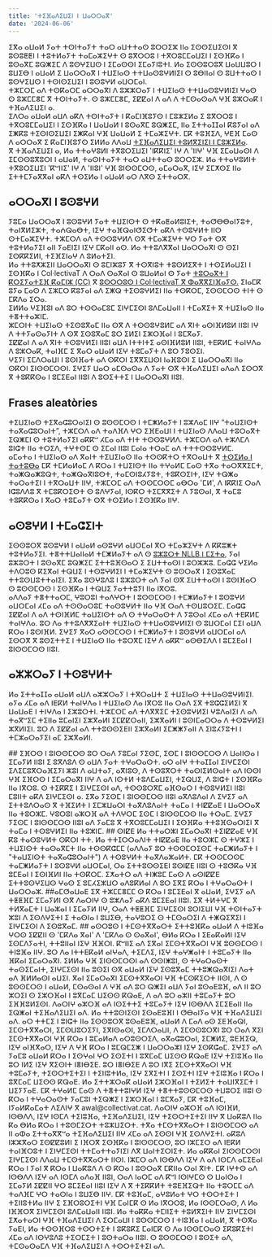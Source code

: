 ```yaml
---
title: 'ⵜⵉⴼⴰⴷⵉⵡⵉⵏ ⵏ ⵡⴰⵔⵔⴰⴳ'
date: '2024-06-06'
---
```


ⵉⴳⴰ ⴰⵡⴰⵍ ⵢⴰⵜ ⵜⵙⵏⵜⴰⵢⵜ ⵜⴰⵔ ⴰⵡⵜⵜⴰⵙ ⵓⵔⵔⵉⵣ ⵏⵏⴰ ⵉⵙⵙⵉⵡⵉⵙⵏ ⴳ ⵓⵙⵓⵟⵟⵏ ⵏ ⵜⵓⵜⵍⴰⵢⵜ ⵜⴰⵎⴰⵣⵉⵖⵜ ⵙ ⵓⴳⵔⵔⵓ ⵏ ⵜⴳⵔⵓⵎⵎⴰⵡⵉⵏ ⵏ ⵉⵙⴼⴽⴰ ⵏ ⵓⵙⴰⴳⵎ ⵓⵕⵥⵉⵎ ⴷ ⵓⵙⵖⵉⵡⵙ ⵏ ⵉⵎⴰⵙⵙⵏ ⵉⵎⴰⵢⵏⵓⵜⵏ.
ⵍⴰ ⵉⵙⵙⵓⵔⵓⴳ ⵡⴰⵡⵡⵓⵔ ⵏ ⵓⵡⵉⴱ ⵏ ⴰⵡⴰⵍ ⵉ ⵡⴰⵔⵔⴰⴳ ⵏ ⵜⵡⵉⵏⴰⵙ ⵜⵜⵡⴰⵙⵓⵖⵍⵏⵉⵏ ⵙ ⵓⴱⵏⵏⴰⵏ ⵙ ⵓⵡⵜⵜⴰⵙ ⵏ ⵓⵙⵖⵉⵡⵙ ⵏ ⵜⵙⵏⵙⵉⵡⵉⵏ ⵏ ⵓⵙⵓⵖⵍ ⴰⵡⵔⵎⴰⵏ.  
ⵜⵣⵎⵔⵎ ⴰⴷ ⵜⵙⴽⴰⵔⵎ ⴰⵔⵔⴰⴳⵏ ⴷ ⵓⵣⵣⵔⴰⵢ ⵏ ⵜⵡⵉⵏⴰⵙ ⵜⵜⵡⴰⵙⵓⵖⵍⵏⵉⵏ ⵖⴰⵙ ⵙ ⵓⵣⵎⵎⴻⵎ ⴳ ⵜⵙⵏⵜⴰⵢⵜ. ⵙ ⵓⵣⵎⵎⴻⵎ, ⵉⵇⵇⴰⵏ ⴷ ⴰⴷ ⴷ ⵜⵎⵙⴰⵙⴰⴷ ⵖⴼ ⵓⵣⵔⴰⴽ ⵏ ⵜⴼⴰⴷⵉⵡⵉⵏ ⴰ.  
ⵉⴷⵔⴰ ⴰⵡⴰⵍ ⴰⵡⴷ ⴰⴽⴷ ⵜⵙⵏⵜⴰⵢⵜ ⵏ ⴽⴰⵎⵏⴼⵓⵢⵙ ⵏ ⵎⵓⵣⵉⵍⴰ ⵉ ⵓⴳⵔⵔⵓ ⵏ ⵜⴳⵔⵓⵎⵎⴰⵡⵉⵏ ⵏ ⵉⵙⴼⴽⴰ ⵏ ⵡⴰⵡⴰⵍ ⵏ ⵓⵙⴰⴳⵎ ⵓⵕⵥⵉⵎ, ⵏⵏⴰ ⵉⵜⵜⴰⵊⵊⴰⵏ ⴽⵓⵢⴰⵏ ⴰⴷ ⵉⵥⴽⵓ ⵜⵉⵙⵏⵙⵉⵡⵉⵏ ⵉⵥⴽⴰⵏ ⵖⴼ ⵡⴰⵡⴰⵍ ⵉ ⵜⵎⴰⵣⵉⵖⵜ. ⵎⴽ ⵜⵓⴼⵉⴷ, ⵖⴹⴼ ⵎⴰⵙ ⴷ ⴰⵔⵔⴰⴳ ⵉ ⴽⴰⵎⵏⴼⵓⵢⵙ ⵉⵍⵍⴰ ⴷⴷⴰⵡ [ⵜⵉⴼⴰⴷⵉⵡⵉⵏ ⵜⵓⵍⴳⵉⵏⵉⵏ ⵏ ⵎⵓⵣⵉⵍⴰ](https://commonvoice.mozilla.org/en/terms).  
ⴳ ⵜⴼⴰⴷⵉⵡⵉⵏ ⴰ, ⵍⴰ ⵜⵜⴰⵖⵓⵍⵏ ⵜⴳⵓⵔⵉⵡⵉⵏ 'ⵏⴽⴽⵏⵉ' ⵏⵖ ⴷ 'ⵏⵏⵖ' ⵖⴼ ⵉⵎⴰⵡⴰⵙⵏ ⴷ ⵉⵎⵙⵙⵓⴳⵓⵔⵏ ⵏ ⴰⵡⴰⵍ, ⵜⴰⵙⵏⵜⴰⵢⵜ ⵜⴰⵔ ⴰⵡⵜⵜⴰⵙ ⵓⵔⵔⵉⵣ. ⵍⴰ ⵜⵜⴰⵖⵓⵍⵏⵜ ⵜⴳⵓⵔⵉⵡⵉⵏ 'ⴽⵯⵏⵏⵉ' ⵏⵖ ⴷ 'ⵏⵏⵓⵏ' ⵖⴼ ⵓⵏⵙⵙⵎⵔⵙ, ⴰⵎⴰⵔⴰⴳ, ⵏⵉⵖ ⵉⵎⵅⵙⵉ ⵏⵏⴰ ⵉⵜⵜⵎⵢⴰⴳⴳⴰⵏ ⴰⴽⴷ ⵜⵙⵉⵍⴰ ⵏ ⴰⵡⴰⵍ ⴰⵔ ⴷⴳⵙ ⵉⵜⵜⴰⵔⴳ.
## ⴰⵔⵔⴰⴳⵏ ⵏ ⵓⵙⵓⵖⵍ
ⵢⵓⵎⴰ ⵡⴰⵔⵔⴰⴳ ⵏ ⵓⵙⵓⵖⵍ ⵢⴰⵜ ⵜⵡⵉⵏⵙⵜ ⵙ ⵜⴽⴰⵟⴰⵍⵓⵏⵉⵜ, ⵜⴰⵚⴱⴱⴰⵏⵢⵓⵜ, ⵜⴰⵏⴳⵍⵉⵣⵜ, ⵜⴰⵄⵕⴰⴱⵜ, ⵏⵉⵖ ⵜⴰⴼⵕⴰⵏⵚⵉⵚⵜ ⴰⴽⴷ ⵜⵙⵓⵖⵍⵜ ⵏⵏⵙ ⵙⵜⵎⴰⵣⵉⵖⵜ. ⵜⵣⵎⵔⴷ ⴰⴷ ⵜⵙⵙⵓⵖⵍⴷ ⵙⴳ ⵜⵎⴰⵣⵉⵖⵜ ⵖⵔ ⵢⴰⵜ ⵙⴳ ⵜⵓⵜⵍⴰⵢⵉⵏ ⴰⵏⵏ ⵢⴰⴹⵏⵉⵏ ⵏⵉⵖ ⵎⴽⴰⵏⵏ ⴰⵙ. ⵍⴰ ⵜⵜⵓⴷⴳⴳⴰⵏ ⵡⴰⵔⵔⴰⴳⵏ ⵙ ⵙⵉⵏ ⵉⵙⴽⴽⵉⵍⵏ, ⵜⵉⴼⵉⵏⴰⵖ ⴷ ⵓⵍⴰⵜⵉⵏ.  
ⵍⴰ ⵜⵜⵓⵅⵣⵉⵏⵏ ⵡⴰⵔⵔⴰⴳⵏ ⵙ ⵓⵎⵏⵣⵓⵢ ⴳ ⵜⵙⴳⵏⵓⵜ ⵜⵓⵙⵍⵉⴳⵜ ⵏ ⵜⵙⵉⵍⴰⵡⵉⵏ ⵏ ⵉⵙⴼⴽⴰ ⵏ Col·lectivaT ⴷ ⵔⴰⴷ ⵙⴰⴳⴰⵏ ⵙ ⵓⵡⴰⵍⴰⵏ ⵙ ⵢⴰⵜ [ⵜⵓⵔⴰⴳⵜ ⵏ ⴽⵔⵉⵢⴰⵜⵉⴼ ⴽⴰⵎⵏⵣ (CC)](https://creativecommons.org/licenses/by/4.0/) ⴳ [ⵓⵙⵔⵔⵓⵙ ⵏ Col·lectivaT ⴳ ⵀⴰⴳⴳⵉⵏⴼⴰⵢⵙ.](https://huggingface.co/datasets/collectivat/amazic)  ⵉⵏⴰⵎⴽ ⵓⵢⴰ ⵎⴰⵙ ⴷ ⵉⵣⵎⵔ ⴽⵓⵢⴰⵏ ⴰⴷ ⵉⵥⵕ ⵜⵉⵙⵓⵖⵍⵉⵏ ⵏⵏⴰ ⵜⵙⴽⵔⵎ, ⵉⵙⵙⵎⵔⵙ ⵜⵏⵜ ⵙ ⵎⴽⴷⴰ ⵉⵔⴰ.  
ⵉⵍⵍⴰ ⵖⵉⴼⵓⵏ ⴰⴷ ⵓⵔ ⵜⵙⵙⴰⵎⵓⵎ ⵉⵏⵖⵎⵉⵙⵏ ⵓⴷⵎⴰⵡⴰⵏⵏ ⵏ ⵜⵎⴰⴳⵉⵜ ⴳ ⵜⵡⵉⵏⴰⵙ ⵏⵏⴰ ⵜⴻⵜⵜⴰⵣⵏⵎ.  
ⵣⵎⵔⵏⵜ ⵜⵡⵉⵏⴰⵙ ⵜⵉⵙⵓⴳⴰⵎ ⵏⵏⴰ ⵙⴳ ⴷ ⵜⵙⵙⵓⵖⵓⵍⵎ ⴰⴷ ⴳⵏⵜ ⴰⵙⵏⴼⵍⵓⵍ ⵏⵏⵓⵏ ⵏⵖ ⴷ ⵜⵜⵢⴰⵙⴰⵢⵏⵜ ⴷ ⵙⴳ ⵉⵙⵓⴳⴰⵎ ⵓⵔ ⵉⵍⵉⵏ ⵉⵣⵔⴼⴰⵏ ⵏ ⵓⵎⴳⴰⵢ.  
ⵉⵇⵇⴰⵏ ⴷ ⴰⴷ ⴳⵏⵜ ⵜⵙⵓⵖⵍⵉⵏ ⵏⵏⵓⵏ ⴰⵡⴷ ⵏⵜⵜⵏⵜⵉ ⴰⵙⵏⴼⵍⵓⵍ ⵏⵏⵓⵏ, ⵜⴹⴽⵍⵎ ⵜⴰⵏⵖⴷⴰ ⴷ ⵓⵣⵔⴰⴽ, ⵜⴰⵏⴼⵎ ⵉ ⴳⴰⵔ ⴰⵡⴰⵍ ⵏⵉⵖ ⵜⵓⵎⴰⵢⵜ ⴷ ⵓⵔ ⵢⵓⵙⵉⵏ.  
ⵖⵉⵢⵏ ⵉⵎⴷⵔⴰⵡⵏ ⵏ ⵓⵙⵏⴼⴰⵜ ⴰⴷ ⵙⴽⵔⵏ ⵉⴳⴳⵉⵡⵙⵏ ⵏⴰⴼⵓⵙⵏ ⵉ ⵡⴰⵔⵔⴰⴳⵏ ⵏⵏⴰ ⵙⴽⵔⵏ ⵉⵏⵙⵙⵎⵔⵙⵏ. ⵉⵖⵉⵢ ⵡⴰⵔ ⴰⵎⵙⴰⵙⴰ ⴷ ⵢⴰⵜ ⵙⴳ ⵜⴼⴰⴷⵉⵡⵉⵏ ⴰⴷⴰⴷ ⵉⵙⵔⴳ ⴳ ⵜⵓⴽⴽⵙⴰ ⵏ ⵓⵎⵉⴹⴰⵏ ⵏⵏⵓⵏ ⴷ ⵓⵙⵉⵜⵜⵉ ⵏ ⵡⴰⵔⵔⴰⴳⵏ ⵏⵏⵓⵏ.

## Frases aleatòries
ⵜⵉⵡⵉⵏⴰⵙ ⵜⵉⴳⴰⵛⵓⵔⴰⵏⵉⵏ
ⵙ ⵓⵙⵙⵎⵔⵙ ⵏ ⵜⵎⵥⵍⴰⵢⵜ ⵏ ⵓⵣⴷⴰⵎ ⵏⵏⵖ “ⵜⴰⵡⵉⵏⵙⵜ ⵜⴰⴳⴰⵛⵓⵔⴰⵏⵜ”, ⵜⵣⵎⵔⴷ ⴰⴷ ⵜⴰⴷⴼⴷ ⵖⵔ ⵉⴼⴹⴰⵡⵏ ⵏ ⵜⵡⵉⵏⴰⵙ ⴷⴷⴰⵡ ⵜⵓⵔⴰⴳⵜ ⵉⵕⵥⵎⵏ ⵙ ⵜⵓⵜⵍⴰⵢⵉⵏ ⴰⴽⴽⵯ ⵃⵎⴰ ⴰⴷ ⵜⵏⵜ ⵜⵙⵙⵓⵖⵍⴷ. ⵜⵣⵎⵔⴷ ⴰⴷ ⵜⵣⴷⵎⴷ ⵓⵏⵛⵜ ⵏⵏⴰ ⵜⵔⵉⴷ, ⵜⵖⵜⵙⵎ ⵙ ⵉⵎⴰⵏ ⵏⵏⵓⵏ ⵎⴰⵏⴰ ⵜⵔⴰⵎ ⴰⴷ ⵜⵜⵜⵙⵙⵓⵖⵍⵎ.  
ⴰⵎⴰⵜⴰ ⵏ ⵜⵡⵉⵏⴰⵙ ⴰⴷ ⴳⴰⵏⵜ ⵜⵉⵡⵉⵏⴰⵙ ⵏⵏⴰ ⵜⵙⵙⴽⵜⵔ ⵜⴳⵔⴰⵡⵜ ⴳ [ⵜⵙⵉⵍⴰ ⵏ ⵜⴰⵜⵓⴱⴰ](https://tatoeba.org/en/) ⵎⴽ ⵜⵎⵍⴰⵍⴰⵎ ⴷ ⴽⵔⴰ ⵏ ⵜⵡⵉⵏⵙⵜ ⵏⵏⴰ ⵜⵖⴰⵍⵎ ⵎⴰⵙ ⵜⴳⴰ ⵜⴰⵔⴳⴳⵉⵎⵜ, ⵜⴰⵥⵕⴰⵥⵓⵕⵜ, ⵜⴰⵥⵕⴰⴳⵏⵓⵙⵜ, ⵜⴰⵎⵙⵏⵓⵃⵢⵓⵜ, ⵜⵓⴽⵙⵉⵏⵜ, ⵏⵉⵖ ⵜⵕⵥⴰ ⵜⴰⵔⴰⵜⵉⵏ ⵏ ⵜⴳⵔⴰⵡⵜ ⵏⵏⵖ, ⵜⵣⵎⵔⵎ ⴰⴷ ⵜⵙⵙⵎⵔⵙⵎ ⴰⴱⵔⴰ 'ⵎⵍ', ⴷ ⵏⴽⴽⵏⵉ ⵔⴰⴷ ⵏⵛⵓⴷⴷⵓ ⴳ ⵜⵎⵓⴽⵔⵉⵙⵜ ⵙ ⵓⴷⵖⵢⴰⵏ, ⵏⵙⴽⵔ ⵜⵉⵎⴳⴳⵉⵜ ⴷ ⵢⵓⵙⴰⵏ, ⴳ ⵜⴰⵎⵓ ⵜⵓⴽⴽⵙⴰ ⵏ ⴳⴰⵔ ⵜⵓⵎⴰⵢⵜ ⵙⴳ ⵜⵙⵉⵍⴰ ⵏ ⵉⵙⴼⴽⴰ ⵏⵏⵖ.

## ⴰⵙⵓⵖⵍ ⵏ ⵜⵎⴰⵛⵉⵏⵜ
ⵉⵙⵙⵓⵔⴳ ⵓⵙⵓⵖⵍ ⵏ ⴰⵡⴰⵍ ⴰⵙⵓⵖⵍ ⴰⵡⵔⵎⴰⵏ ⴳⵔ ⵜⵎⴰⵣⵉⵖⵜ ⴷ ⴽⴽⵓⵥⵜ ⵜⵓⵜⵍⴰⵢⵉⵏ. ⵜⴻⵜⵜⵡⴰⵏⵏⴰⵍ ⵜⵎⵥⵍⴰⵢⵜ ⴰⴷ ⵙ [ⵓⵣⵓⵔⵜ NLLB ⵏ ⵎⵉⵜⴰ](https://ai.meta.com/blog/nllb-200-high-quality-machine-translation/), ⵢⴰⵏ ⵓⵣⵓⵔⵜ ⵏ ⵓⵙⴰⴳⵎ ⵓⵕⵥⵉⵎ ⵉⵜⵜⵓⴼⵙⴰⵔ ⵉ ⵉⵡⵜⵜⴰⵙⵏ ⵏ ⵓⵔⵣⵣⵓ. ⵎⴰⵛⵛ ⵖⵉⵍⴰ ⵜⴷⵔⵓⵙ ⴽⵉⴳⴰⵏ ⵜⵕⵡⵉ ⵏ ⵜⵙⵓⵖⵍⵉⵏ ⵏ ⵜⵎⴰⵣⵉⵖⵜ ⵙ ⵓⵙⵔⴰⴳ ⵏ ⵉⵙⵓⴳⴰⵎ ⵜⵜⵓⵙⵡⵓⵜⵜⴰⵏⵉⵏ. ⵉⴳⴰ ⵓⵙⵖⵓⴷⵓ ⵏ ⵓⵣⵓⵔⵜ ⴰⴷ ⵢⴰⵏ ⵙⴳ ⵉⵡⵜⵜⴰⵙⵏ ⵏ ⵓⵙⵏⴼⴰⵔ ⵙ ⵓⵙⵙⵎⵔⵙ ⵏ ⵉⵙⴼⴽⴰ ⵏ ⵜⵕⵡⵉ ⵢⴰⵜⵜⵓⵢⵏ ⵏⵏⴰ ⵏⴳⵔⵓ.  
ⴰⴷⴷⴰⵢ ⵜⴻⵜⵜⴰⵔⵎ, ⵖⵓⵔⵓⵏ ⵜⴰⴷⵖⵔⵜ ⵏ ⵓⵙⵙⵎⵔⵙ ⵏ ⵜⵎⵥⵍⴰⵢⵜ ⵏ ⵓⵙⵓⵖⵍ ⴰⵡⵔⵎⴰⵏ ⵃⵎⴰ ⴰⴷ ⵜⵙⵙⴰⵔⵓⵎ ⵜⴰⵙⵓⵖⵍⵜ ⵏⵏⴰ ⵖⴼ ⵔⴰⴷ ⵜⵙⵡⵓⵔⵉⵎ. ⵎⴰⵛⵛ ⵉⵇⵇⴰⵏ ⴷ ⴰⴷ ⵜⵙⵏⴼⵍⵎ ⵜⴰⵡⵉⵏⵙⵜ ⴰⴷ ⵙ ⵜⵖⴰⵔⴰⵙⵜ ⴷ ⵢⵓⵙⴰⵏ ⵃⵎⴰ ⴰⴷ ⵜⴹⴽⵍⵎ ⵜⴰⵏⵖⴷⴰ. ⵓⵔ ⴷⴰ ⵜⵜⵓⴷⴳⴳⵉⴰⵏⵜ ⵜⵡⵉⵏⴰⵙ ⵜⵜⵡⴰⵙⵓⵖⵍⵏⵉⵏ ⵙ ⵓⵡⵔⵎⴰⵏ ⵎⵉⵏ ⴰⵡⴷ ⴽⵔⴰ ⵏ ⵓⵙⵏⴼⵍ. ⵉⵖⵉⵢ ⴳⴰⵔ ⴰⵙⵙⵎⵔⵙ ⵏ ⵜⵎⵥⵍⴰⵢⵜ ⵏ ⵓⵙⵓⵖⵍ ⴰⵡⵔⵎⴰⵏ ⴰⴷ ⵉⵙⵔⴳ ⴳ ⵓⵙⵉⵜⵜⵉ ⵏ ⵜⵡⵉⵏⴰⵙ ⵏⵏⴰ ⵜⵓⵔⴳⵎ ⵏⵉⵖ ⴷ ⴰⴽⴽⵯ ⴰⵙⴱⵉⴷⴷ ⵏ ⵓⵎⵉⴹⴰⵏ ⵏ ⵓⵏⵙⵙⵎⵔⵙ ⵏⵏⵓⵏ.

## ⴰⵣⵣⵔⴰⵢ ⵏ ⵜⵙⵓⵖⵍⵜ
ⵍⴰ ⵉⵜⵜⴰⵊⵊⴰ ⴰⵡⴰⵍ ⴰⵡⴷ ⴰⵣⵣⵔⴰⵢ ⵏ ⵜⴳⵔⴰⵡⵜ ⵉ ⵜⵡⵉⵏⴰⵙ ⵜⵜⵡⴰⵙⵓⵖⵍⵏⵉⵏ. ⴰⵢⴰ ⵃⵎⴰ ⴰⴷ ⵏⴹⴽⵍ ⵜⴰⵏⵖⴷⴰ ⵏ ⵜⵡⵉⵏⴰⵙ ⴷⴰ ⵏⴳⵔⵓ ⵏⵏⴰ ⵔⴰⴷ ⵉⴳ ⵜⵓⵛⵛⵉⵍⵉⵏ ⴳ ⵡⴰⵡⴰⴹ ⵏ ⵜⵏⵖⴷⴰ ⵏ ⵉⵣⵓⵔⵜⵏ. ⵜⵣⵎⵔⵎ ⴰⴷ ⵜⴷⴳⴳⵉⵎ ⵜⵉⵙⵓⵖⵍⵉⵏ ⵖⵓⴷⴰⵏⵉⵏ ⴷ ⴰⴷ ⵜⴰⴳⵯⵉⵎ ⵜⵉⵏⵏⴰ ⵓⵎⴰⵏⵉⵏ ⵉⵣⴳⴰⵍⵏ ⵉⵎⵇⵇⵔⴰⵏⵏ, ⵉⵣⴳⴰⵍⵏ ⵏ ⵓⵙⵏⵎⴰⵔⵔⴰ ⴷ ⵜⵙⵓⵖⵍⵉⵏ ⵣⴳⵍⵏⵉⵏ. ⵓⵔ ⴷ ⵉⵇⵇⴰⵏ ⴰⴷ ⵜⵜⵓⵙⵙⵉⴹⵏⵏ ⵉⵣⴳⴰⵍⵏ ⵉⵎⵥⵥⵢⴰⵏⵏ ⴷ ⵉⵏⵓⵃⵢⵓⵜⵏ ⵏ ⵜⵎⵣⴰⵔⴰⵢⵉⵏ ⴰⵎ ⵉⵣⴳⴰⵍⵏ.

<span className="text-slate-200">
## ⵉⴼⵔⵙ ⵏ ⵓⵏⵙⵙⵎⵔⵙ
ⵓⵔ ⵔⴰⴷ ⵢⵓⵎⴰⵏ ⵢⵉⵙⵎ, ⵉⵙⵎ ⵏ ⵓⵏⵙⵙⵎⵔⵙ ⴷ ⵡⴰⵏⵏⵙⴰ ⵏ ⵉⵎⴰⵢⵍ ⵏⵏⵓⵏ ⵉ ⵓⴳⴷⵓⴷ ⵙ ⴰⵡⴷ ⵢⴰⵜ ⵜⵖⴰⵔⴰⵙⵜ.  
ⴰⵔ ⴰⵏⵖ ⵜⵜⴰⵊⵊⴰⵏ ⵉⵏⵖⵎⵉⵙⵏ ⵉⴷⵉⵎⵓⴳⵔⴰⴼⵉⵢⵏ ⵣⵓⵏ ⴷ ⴰⵡⵜⴰⵢ, ⴰⴳⵏⵓⵙ, ⴷ ⵜⵙⵓⴳⵔⵜ ⵜⴰⵙⵏⵉⵍⵙⴰⵏⵜ ⴰⴷ ⵏⵙⵙⵏ ⵖⴼ ⵉⴼⵔⵙ ⵏ ⵉⵎⴰⵔⴰⴳⵏ ⵏⵏⵖ ⴷ ⴰⴷ ⵏⵙⵜⵍ ⵜⵓⴷⵎⴰⵡⵉⵏ, ⵜⵉⵕⵡⵉ, ⴷ ⵓⵏⵛⵜ ⵏ ⵉⵙⴼⴽⴰ ⵏⵏⴰ ⵏⴳⵔⵓ. ⵙ ⵜⵉⴽⴽⵉ ⵏ ⵉⵏⵖⵎⵉⵙⵏ ⴰⴷ, ⵜⵙⵙⵓⵔⴳⵎ ⴰⴼⵙⴰⵔ ⵏ ⵜⵙⵓⵖⵍⵉⵏ ⵏⵏⵓⵏ ⵎⵓⵏⵏⵜ ⴰⴽⴷ ⵉⵏⵖⵎⵉⵙⵏ ⴰ.  
ⵉⴳⴰ ⵢⵉⵙⵎ ⵏ ⵓⵏⵙⵙⵎⵔⵙ ⵏⵏⵓⵏ ⴰⴳⴷⵓⴷⴰⵏ ⴷ ⵉⵖⵉⵢ ⴰⴷ ⵉⵜⵜⵓⴷⵔⴰⵙ ⴳ ⵜⴼⵉⵍⵜ ⵏ ⵉⵎⵣⵡⴰⵔⵏ ⵜⴰⴳⴷⵓⴷⴰⵏⵜ ⵜⴰⵎⴰ ⵏ ⵜⵏⵇⵇⴰⴹ ⵏ ⵡⴰⵔⵔⴰⴳ ⵏⵏⴰ ⵜⵓⵔⵣⵎ. ⵖⵓⵔⵓⵏ ⴰⵣⵔⴼ ⴰⴷ ⵜⴷⵖⵔⵎ ⵉⵙⵎ ⵏ ⵓⵏⵙⵙⵎⵔⵙ ⵏⵏⴰ ⵜⵔⴰⵎ. ⵉⵖⵉⵢ ⵢⵉⵙⵎ ⵏ ⵓⵏⵙⵙⵎⵔⵙ ⵏⵏⵓⵏ ⴰⴷ ⵢⴰⵎⵓ ⴳ ⵜⴳⵔⵓⵎⵎⴰⵡⵉⵏ ⵏ ⵉⵙⴼⴽⴰ ⵜⵜⵓⴼⵙⴰⵔⵏⵉⵏ ⴳ ⵜⴰⵎⴰ ⵏ ⵜⵙⵓⵖⵍⵉⵏ ⵏⵏⴰ ⵜⵓⵣⵏⵎ.
## ⵙⵏⵇⴹ
ⵍⴰ ⵜⵜⴰⵔⵣⵏ ⵉⵎⴰⵔⴰⴳⵏ ⵜⵉⵏⵇⵇⴰⴹ ⵖⴼ ⴽⵓ ⵜⴰⵙⵓⵖⵍⵜ ⵙⴽⵔⵏ ⵜⵜ. ⵍⴰ ⵜⵜⵊⵔⵔⴰⴷⵏⵜ ⵜⵏⵇⵇⴰⴹ ⵏⵏⴰ ⵜⵓⵔⵣⵎ ⵙ ⵜⵖⵣⵉ ⵏ ⵜⵡⵉⵏⵙⵜ ⵜⴰⵙⴰⴳⵎⵜ ⵏⵏⴰ ⵜⵙⵙⴽⵛⵎⵎ (ⴰⴷⴷⴰⵢ ⵓⵔ ⵜⵙⵙⵎⵔⵉⵙⵎ ⵜⴰⵎⵥⵍⴰⵢⵜ ⵏ "ⵜⴰⵡⵉⵏⵙⵜ ⵜⴰⴳⴰⵛⵓⵔⴰⵏⵜ") ⴷ ⵜⵙⵓⵖⵍⵜ ⵜⴰⴳⴷⴰⵣⴰⵍⵜ. ⵎⴽ ⵜⵙⵙⵎⵔⵙⵎ ⵜⴰⵎⵥⵍⴰⵢⵜ ⵏ ⵓⵙⵓⵖⵍ ⴰⵡⵔⵎⴰⵏ, ⵔⴰ ⵉⵜⵜⵓⵙⵙⵉⴹⵏ ⵓⵙⵏⵇⴹ ⵏⵏⵓⵏ ⵙ ⵜⵓⵚⴽⴰ ⵖⴼ ⵓⵎⴹⴰⵏ ⵏ ⵉⵙⵏⴼⵍⵏ ⵏⵏⴰ ⵜⵙⴽⵔⵎ.  
ⵉⵅⴰⵜⵔ ⴰⴷ ⵜⵏⵥⵓⵎ ⵎⴰⵙ ⴷ ⴰⵙⵏⵇⵇⴹ ⵉⵜⵜⵓⵙⵖⵉⵡⵙ ⵖⴰⵙ ⵉ  ⵓⵎⵃⵉⵣⵡⵔ ⴰⴷⵓⴽⵍⴰⵏ ⴷ ⵓⵔ ⵉⴳⵉ ⴽⵔⴰ ⵏ ⵜⵖⴰⵔⴰⵙⵜ ⵏ ⵡⴰⵔⵔⴰⵣ.
##ⴰⵎⵚⴰⵡⴰⴹ
ⵉⴳ ⵜⵣⵎⵎⴻⵎⵎ ⵙ ⴽⵔⴰ ⵏ ⵓⵎⵉⴹⴰⵏ ⴳ ⴰⵡⴰⵍ, ⵉⵖⵉⵢ ⴰⴷ ⵜⵟⵟⴼⵎ ⵉⵎⴰⵢⵍⵏ ⵙⴳ ⴷⴰⵔⵏⵖ ⵙ ⵓⵣⴷⴰⵢ ⴰⴽⴷ ⵓⵎⵉⴹⴰⵏ ⵏⵏⵓⵏ. ⵉⴳ ⵜⵍⵜⵖⵎ ⴳ ⵜⵍⴳⴰⵎⵜ ⵏ ⵡⴰⵣⴰⵏ ⵏ ⵉⵎⴰⵢⵍ ⵏⵏⵖ, ⵔⴰⴷ ⵜⵟⵟⴼⵎ ⵉⵏⵖⵎⵉⵙⵏ ⵓⵔⵏⵉⵡⵏ ⵖⴼ ⵜⵙⵏⵜⴰⵢⵜ ⵣⵓⵏ ⴷ ⵉⵙⴷⵖⵉⵜⵏ ⵉ ⵜⴰⵙⵏⴰ ⵏ ⵓⵡⵉⴱ, ⵜⴰⵖⵓⵔⵉ ⵙ ⵜⵎⵙⴰⵔⵉⵏ ⴷ ⵜⵥⵕⵉⴳⵉⵏ ⵏ ⵉⵏⵖⵎⵉⵙⵏ ⴷ ⵉⵙⵓⴳⴰⵎ.
## ⴰⵙⵔⵓⵙ ⵏ ⵜⵎⵙⵜⴳⴳⴰⵔⵜ
ⵉⵜⵜⵓⴼⴽⴰ ⴰⵡⴰⵍ ⴷ ⵜⵏⵓⴼⴰ ⵖⵔⵙ ⵉⵇⵇⵏⵏ ⵙ 'ⵎⴽⴷⴰ ⴳⴰⵏ' ⴷ 'ⵎⴽⴷⴰ ⵙ ⵙⴰⴳⴰⵏ', ⴱⵍⴰ ⴽⵔⴰ ⵏ ⵉⴹⴰⴽⴰⵍⵏ ⵏⵉⵖ ⵉⵙⵎⴷⵢⴰⵜⵏ, ⵜⵜⵓⵏⵏⴰⵏ ⵏⵉⵖ ⴼⴼⵔⵏ. ⴽⵯⵏⵏⵉ ⴰⴷ ⵉⴳⴰⵏ ⵉⵎⵙⵜⴳⴳⴰⵔⵏ ⵖⴼ ⵓⵙⵙⵎⵔⵙ ⵏ ⵜⵏⵓⴼⴰ ⵏⵏⵖ.  
ⵓⵔ ⴷⴰ ⵏⵜⵜⴹⴽⴰⵍ ⴰⵏⵖⴰⴷ, ⵜⵉⵎⴷⵉ, ⵏⵉⵖ ⵜⴰⵖⵥⴰⵏⵜ ⵏ ⵜⵓⵎⴰⵢⵜ ⵏⵏⴰ ⴼⴽⴰⵏ ⵉⵎⴰⵔⴰⴳⵏ. ⵉⵍⵍⴰ ⵖⴼ ⵉⵏⵙⵙⵎⵔⵙⵏ ⴰⴷ ⵙⵙⵏⵥⵓⵏ, ⵙ ⵜⵖⴰⵔⴰⵙⵜ ⵜⴰⵙⵉⵎⴰⵏⵜ, ⵉⵏⵖⵎⵉⵙⵏ ⵏⵏⴰ ⵓⵙⵉⵏ ⵙⴳ ⴰⵡⴰⵍ ⵏⵉⵖ ⵉⵙⵓⴳⴰⵎ ⵜⵜⵓⵥⵕⴰⴳⵏⵉⵏ ⴷⴰⵜ ⴰⴷ ⴼⵍⵍⴰⵙⵏ ⴰⵡⵉⵏ.  
ⴳⴰⵏ ⵉⵎⴰⵔⴰⴳⵏ ⵉⵎⵙⵜⴳⴳⴰⵔⵏ ⵖⴼ ⵜⵎⵙⴽⵉⵔⵜ ⵏⵏⵙⵏ, ⴷ ⵙ ⵓⵙⵙⵎⵔⵙ ⵏ ⴰⵡⴰⵍ, ⵎⵙⴰⵙⴰⵏ ⴷ ⵖⴼ ⴰⴷ ⵓⵔ ⵕⵥⵉⵏ ⴰⵡⴷ ⵢⴰⵏ ⵓⵙⴰⴹⵓⴼ, ⴰⴷ ⵏⵏ ⵓⵔ ⵣⵔⵉⵏ ⵙ ⵉⵣⵔⴼⴰⵏ ⵏ ⵓⴳⵎⴰⵎ ⵡⵉⵙⵙ ⴽⵕⴰⴹ, ⴷ ⴰⴷ ⵓⵔ ⴰⵣⵏⵏ ⵜⵓⵎⴰⵢⵜ ⵓⵔ ⵉⴼⴼⵓⵍⵉⵙⵏ. ⴷⴰⵔⵏⵖ ⴰⵣⵔⴼ ⴰⴷ ⵏⵙⵉⵜⵜⵉ ⵜⵓⵎⴰⵢⵜ ⵏⵉⵖ ⵏⵙⴱⴷⴷ ⵉⵎⵉⴹⴰⵏⵏ ⵏⵏⴰ ⵉⵕⵥⴰⵏ ⵜⵉⴼⴰⴷⵉⵡⵉⵏ ⴰⴷ. ⵍⴰ ⵜⵜⵓⵙⵏⵉⵙⵏ ⵉⵙⴰⴹⵓⴼⵏ ⵏ ⵚⴱⴰⵏⵢⴰ ⵖⴼ ⵜⴼⴰⴷⵉⵡⵉⵏ ⴰⴷ.  
ⴰⵔ ⵜⵜⵎⵉ ⵏ ⵓⵏⵛⵜ ⵏⵏⴰ ⵉⵙⵙⵓⵔⴳ ⵓⵙⴰⴹⵓⴼ, ⴰⵡⴰⵍ ⴷ ⵎⴰⴷ ⴰⵙ ⵉⴹⴼⴰⵕⵏ, ⵉⵎⵙⵜⴳⴳⴰⵔⵏ, ⵉⵎⵙⵡⵓⵔⵉⵢⵏ, ⵉⴳⵏⵙⴰⵙⵏ, ⵉⵎⴷⵔⴰⵡⵏ, ⴷ ⵉⵎⵙⵙⵓⵔⴳⵏ ⵓⵔ ⵔⴰⴷ ⴳⵉⵏ ⵉⵎⵙⵜⴳⴳⴰⵔⵏ ⵖⴼ ⴽⵔⴰ ⵏ ⵓⵎⴰⵍⴰⴷ ⴰⵔⵓⵙⵔⵉⴷ, ⴰⴳⴰⵛⵓⵔⴰⵏ, ⵉⵎⵥⵍⵉ, ⵓⴹⴼⵉⵕ, ⵏⵉⵖ ⴰⵏⴼⴳⴰⵔ, ⵏⵉⵖ ⴷ ⵖⴼ ⴽⵔⴰ ⵏ ⵓⵎⵕⵎⵉⵥ ⵏ ⵡⴰⵔⵔⴰⵣⵏ ⵏⵉⵖ ⵉⵙⴽⵛⴰⵎ. ⵉⵖⵉⵢ ⴰⴷ ⵢⴰⵎⵓ ⴰⵡⴰⵍ ⴽⵔⴰ ⵏ ⵉⵙⵖⴰⵏ ⵖⵔ ⵉⵙⵉⵜⵏ ⵏ ⵓⴳⵎⴰⵎ ⵡⵉⵙⵙ ⴽⵕⴰⴹ ⵏⵉⵖ ⵜⵉⵏⵓⴼⴰ ⵏⵏⴰ ⵓⵔ ⵏⵍⵉ ⵏⵉⵖ ⴳⵉⵙⵏⵜ ⵏⴻⵏⴱⵉⴹ. ⵓⵔ ⵏⴻⵏⴱⵉⴹ ⴷ ⵓⵔ ⵏⴳⵉ ⵉⵎⵙⵜⴳⴳⴰⵔⵏ ⵖⴼ ⵜⵓⵎⴰⵢⵜ, ⵜⵉⵙⵔⵜⵉⵜⵉⵏ ⵏ ⵜⵉⵏⵏⵓⵜⵍⴰ, ⵏⵉⵖ ⵉⴳⵉⵜⵏ ⵏ ⵉⵙⵉⵜⵏ ⵏⵉⵖ ⵜⵉⵏⵓⴼⴰ ⵏ ⴽⵔⴰ ⵏ ⵓⴳⵎⴰⵎ ⵡⵉⵙⵙ ⴽⵕⴰⴹ. ⵍⴰ ⵉⵜⵜⵣⵔⴰⴽ ⴰⵡⴰⵍ ⵉⵣⵔⴼⴰⵏ ⵏ ⵜⵉⵍⵉⵜ ⵜⴰⵡⵏⴳⵉⵎⵜ ⵏ ⵡⵉⵢⵢⴰⴹ. ⵎⴽ ⵜⵖⴰⵍⵎ ⵎⴰⵙ ⴷ ⵜⴻⵜⵜⵓⵏⵖⵍ ⵏⵉⵖ ⵜⴻⵜⵜⵓⵙⵙⵎⵔⵙ ⵜⵡⵓⵔⵉ ⵏⵏⵓⵏ ⵙ ⴽⵔⴰ ⵏ ⵜⵖⴰⵔⴰⵙⵜ ⵢⴰⵎⵓⵏ ⵜⵉⵕⵥⵉ ⵏ ⵉⵣⵔⴼⴰⵏ ⵏ ⵓⵎⴳⴰⵢ, ⵎⴽ ⵜⵓⴼⴰⵎ, ⵏⵢⴰⵍⴽⴰⵎⴰⵜ ⴷⵉⴷⵏⵖ ⴳ awal@collectivat.cat.  
ⴷⴰⵔⵏⵖ ⴰⵣⵔⴼ ⴰⴷ ⵏⵙⵏⴼⵍ, ⵏⵙⴱⴷⴷ, ⵏⵉⵖ ⵏⵙⵎⴷ ⵜⵉⵏⵓⴼⴰ, ⵜⵉⴼⴰⴷⵉⵡⵉⵏ, ⵏⵉⵖ ⵜⵉⵙⵔⵜⵉⵜⵉⵏ ⵏⵏⵖ ⴳ ⵡⴰⴽⵓⴷ ⵏⵏⴰ ⴽⴰ ⴱⵍⴰ ⴽⵔⴰ ⵏ ⵜⵓⵙⵎⵉⵔⵜ ⵜⵓⵣⵡⵉⵔⵜ. ⵜⴳⴰ ⵜⵎⵙⵜⴳⴳⴰⵔⵜ ⵏ ⵓⵏⵙⵙⵎⵔⵙ ⴰⴷ ⵏⵏ ⴰⵀⴰ ⵉⵜⵜⴰⴳⴳⵯⴰ ⵜⵉⴼⴰⴷⵉⵡⵉⵏ ⵏⵏⵖ ⵃⵎⴰ ⴰⴷ ⵉⵙⵙⵏ ⵖⴼ ⵉⵙⴷⵖⵉⵜⵏ. 
ⴰⴽⵓⴷ ⵏⵣⵣⴳⴰⵔ ⵉⵙⵇⵇⵓⵍⵏ ⵉ ⵏⴼⵔⴳ ⵉⵙⴼⴽⴰ ⵏ ⵓⵏⵙⵙⵎⵔⵙ, ⵓⵔ ⵏⵣⵎⵉⵔ ⴰⴷ ⵏⴹⴽⵍ ⵜⴰⵏⴼⵔⵓⵜ ⵏ ⵉⵏⵖⵎⵉⵙⵏ ⵜⵜⵎⴰⵜⵜⴰⵢⵏⵉⵏ ⴷⴳ ⵡⴰⵏⵜⵉⵔⵏⵉⵜ. ⵍⴰ ⴰⴽⴽⴰⵏ ⵉⵏⵙⵙⵎⵔⵙⵏ ⵉⵏⵖⵎⵉⵙⵏ ⴷⴷⴰⵡ ⵜⵎⵙⵜⴳⴳⴰⵔⵜ ⵏⵏⵙⵏ. ⵏⵣⵎⵔ ⴰⴷ ⵏⵙⴱⴷⴷ ⵏⵉⵖ ⴷ ⴰⴷ ⵏⵙⵎⴷ ⴰⵎⵉⴹⴰⵏ ⴽⵔⴰ ⵏ ⵢⴰⵏ ⴳ ⴽⵔⴰ ⵏ ⵡⴰⴽⵓⴷ ⴷ ⵙ ⴽⵔⴰ ⵏ ⵓⵙⵔⴰⴳ ⵎⴽⵏⵏⴰ ⵔⴰⵏ ⴳⵏⵜ. ⵎⴽ ⵏⵖⵜⵙ ⴰⴷ ⵏⵙⴱⴷⴷ ⵏⵉⵖ ⴰⴷ ⵏⵙⵎⴷ ⴰⴷⴰⴼ ⵏⵏⵓⵏ, ⵔⴰⴷ ⵏⴰⵔⵎ ⴰⴷ ⴽⵯⵏ ⵏⵙⵏⵖⵎⵙ ⵙ ⵡⴰⵏⵙⴰ ⵏ ⵉⵎⴰⵢⵍ ⵉⵇⵇⵏⵏ ⵖⵔ ⵓⵎⵉⴹⴰⵏ ⵏⵏⵓⵏ ⵏⵉⵖ ⴷ ⴳ ⵜⵉⴽⴽⵍⵜ ⵜⵓⴹⴼⵉⵕⵜ ⵏⵏⴰ ⵜⵓⵔⵎⵎ ⴰⴷ ⵜⴰⴷⴼⵎ ⵖⵔ ⵜⴰⵙⵏⴰ ⵏ ⵓⵡⵉⴱ ⵏⵏⵖ. ⵎⴽ ⵜⵓⴼⴰⵎ, ⴰⵖⵓⵍⴰⵜ ⵖⵔ ⵜⵙⵔⵜⵉⵜ ⵏ ⵜⵉⵏⵏⵓⵜⵍⴰ ⵏⵏⵖ ⵉ ⵉⴼⵔⵓⵔⵉⵜⵏ ⵖⴼ ⵎⴰⵏⵎⴽ ⵙ ⵍⴰ ⵏⴳⵔⵔⵓ, ⵍⴰ ⵏⵙⵙⵎⵔⴰⵙ, ⴷ ⵍⴰ ⵏⴼⴼⵔⴳ ⵉⵏⵖⵎⵉⵙⵏ ⵓⴷⵎⴰⵡⴰⵏⵏ ⵏⵏⵓⵏ. ⵍⴰ ⵜⴰⴽⴽⴰ ⵜⵎⵏⵏⵉⵜ ⵜⵓⵍⴳⵉⵏⵜ ⵏⵏⵖ ⵉⵏⵖⵎⵉⵙⵏ ⵉⵅⴰⵜⴰⵔⵏ ⵖⴼ ⵜⴼⴰⴷⵉⵡⵉⵏ ⴷ ⵉⵔⵎⴰⵡⵏ ⵏ ⵓⵙⵙⵎⵔⵙ ⵏ ⵜⵏⵓⴼⴰ ⵏ ⴰⵡⴰⵍ, ⴳ ⵜⵙⴳⴰ ⵢⴰⴹⵏ, ⵍⴰ ⵜⵙⵙⴼⵔⵓ ⵜⵙⵔⵜⵉⵜ ⵏ ⵓⴽⵓⴽⵉ ⵎⴰⵏⵎⴽ ⵙ ⴷⴰ ⵏⵙⵙⵎⵔⴰⵙ ⵉⴽⵓⴽⵉⵜⵏ ⵃⵎⴰ ⴰⴷ ⵏⵙⵖⵓⴷⵓ ⵜⵉⵔⵎⵉⵜ ⵏ ⵓⵙⵜⴰⵔⴰ ⵏⵏⵓⵏ. ⵙ ⵓⵙⵙⵎⵔⵙ ⵏ ⵓⵙⵉⵜ ⴰⴷ, ⵜⵎⵙⴰⵙⴰⵎⴷ ⵖⴼ ⵜⴼⴰⴷⵉⵡⵉⵏ ⴷ ⵜⵙⵔⵜⵉⵜⵉⵏ ⴰⴷ.
</span>